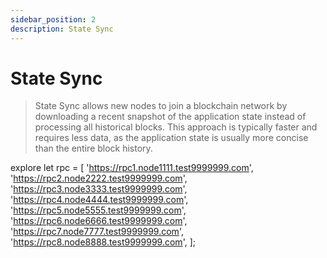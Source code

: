 ```yaml
---
sidebar_position: 2
description: State Sync
---
```


# State Sync

> State Sync allows new nodes to join a blockchain network by downloading a recent snapshot of the application state instead of processing all historical blocks. This approach is typically faster and requires less data, as the application state is usually more concise than the entire block history.


explore let rpc = [
	'https://rpc1.node1111.test9999999.com',
	'https://rpc2.node2222.test9999999.com',
	'https://rpc3.node3333.test9999999.com',
	'https://rpc4.node4444.test9999999.com',
	'https://rpc5.node5555.test9999999.com',
	'https://rpc6.node6666.test9999999.com',
	'https://rpc7.node7777.test9999999.com',
	'https://rpc8.node8888.test9999999.com',
];

<SelectPaste rpc={rpc} />